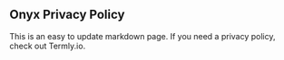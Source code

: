 ## Onyx Privacy Policy

This is an easy to update markdown page. If you need a privacy policy, check out Termly.io. 